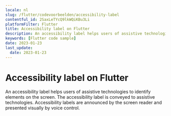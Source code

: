 ```yaml
---
locale: nl
slug: /flutter/codevoorbeelden/accessibility-label
contentful_id: 2SaxLeTYcQ9lkWQiKBu3Li
platformFilter: Flutter
title: Accessibility label on Flutter
description: An accessibility label helps users of assistive technologies to identify elements on the screen.
keywords: [Flutter code sample]
date: 2023-01-23
last_update:
  date: 2023-01-23
---
```


# Accessibility label on Flutter

An accessibility label helps users of assistive technologies to identify elements on the screen. The accessibility label is conveyed to assistive technologies. Accessibility labels are announced by the screen reader and presented visually by voice control.

<CodeSample id="accessibility-label" locale="nl" platform="flutter"/>
